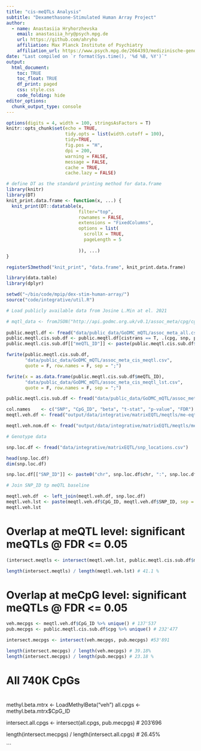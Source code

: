 ```yaml
---
title: "cis-meQTLs Analysis"
subtitle: "Dexamethasone-Stimulated Human Array Project"
author: 
  - name: Anastasiia Hryhorzhevska
    email: anastasiia_hry@psych.mpg.de
    url: https://github.com/ahryho
    affiliation: Max Planck Institute of Psychiatry
    affiliation_url: https://www.psych.mpg.de/2664393/medizinische-genomforschung
date: "Last compiled on `r format(Sys.time(), '%d %B, %Y')`"
output:
  html_document:
    toc: TRUE
    toc_float: TRUE
    df_print: paged
    css: style.css
    code_folding: hide
editor_options: 
  chunk_output_type: console
---
```


```r
options(digits = 4, width = 100, stringsAsFactors = T)
knitr::opts_chunk$set(echo = TRUE,
                      tidy.opts = list(width.cutoff = 100),
                      tidy=TRUE,
                      fig.pos = "H",
                      dpi = 200,
                      warning = FALSE, 
                      message = FALSE, 
                      cache = TRUE, 
                      cache.lazy = FALSE)

# define DT as the standard printing method for data.frame
library(knitr)
library(DT)
knit_print.data.frame <- function(x, ...) {
  knit_print(DT::datatable(x,
                           filter="top",
                           rownames = FALSE,
                           extensions = "FixedColumns",
                           options = list(
                             scrollX = TRUE,
                             pageLength = 5
                             
                           )), ...)
}

registerS3method("knit_print", "data.frame", knit_print.data.frame)

library(data.table)
library(dplyr)
```

```r
setwd("~/bio/code/mpip/dex-stim-human-array/")
source("code/integrative/util.R")
```

```r
# Load publicly available data from Josine L.Min at el. 2021

# mqtl_data <- fromJSON("http://api.godmc.org.uk/v0.1/assoc_meta/cpg/cg17242362", simplifyVector = FALSE)
 
public.meqtl.df <- fread("data/public_data/GoDMC_mQTL/assoc_meta_all.csv")
public.meqtl.cis.sub.df <- public.meqtl.df[cistrans == T, .(cpg, snp, pval)] # 71'616'458
public.meqtl.cis.sub.df[["meQTL_ID"]] <- paste(public.meqtl.cis.sub.df$cpg, public.meqtl.cis.sub.df$snp, sep = "-")

fwrite(public.meqtl.cis.sub.df, 
       "data/public_data/GoDMC_mQTL/assoc_meta_cis_meqtl.csv",
       quote = F, row.names = F, sep = ";")

fwrite(x = as.data.frame(public.meqtl.cis.sub.df$meQTL_ID), 
       "data/public_data/GoDMC_mQTL/assoc_meta_cis_meqtl_lst.csv",
       quote = F, row.names = F, sep = ";")
```

```r
public.meqtl.cis.sub.df <- fread("data/public_data/GoDMC_mQTL/assoc_meta_cis_meqtl_lst.csv")
```

```r
col.names    <- c("SNP", "CpG_ID", "beta", "t-stat", "p-value", "FDR")
meqtl.veh.df <- fread("output/data/integrative/matrixEQTL/meqtls/me-eqtl_cis_results_06122021/me-qtl_cis_result_veh_fdr_005.csv", col.names = col.names) 

meqtl.veh.nom.df <- fread("output/data/integrative/matrixEQTL/meqtls/me-eqtl_cis_results_06122021/me-qtl_cis_result_veh.csv", col.names = col.names) 
```

```r
# Genotype data

snp.loc.df <- fread("data/integrative/matrixEQTL/snp_locations.csv")

head(snp.loc.df)
dim(snp.loc.df)

snp.loc.df[["SNP_ID"]] <- paste0("chr", snp.loc.df$chr, ":", snp.loc.df$pos, ":", "SNP")
```

```r
# Join SNP_ID tp meQTL baseline

meqtl.veh.df  <- left_join(meqtl.veh.df, snp.loc.df)
meqtl.veh.lst <- paste(meqtl.veh.df$CpG_ID, meqtl.veh.df$SNP_ID, sep = "-") # 6'944'026
meqtl.veh.lst
```


# Overlap at meQTL level: significant meQTLs @ FDR <= 0.05

```r
(intersect.meqtls <- intersect(meqtl.veh.lst, public.meqtl.cis.sub.df$meQTL_ID)) # 2'851'678
```

```r
length(intersect.meqtls) / length(meqtl.veh.lst) # 41.1 %
```


# Overlap at meCpG level: significant meQTLs @ FDR <= 0.05
 
```r
veh.mecpgs <- meqtl.veh.df$CpG_ID %>% unique() # 137'537
pub.mecpgs <- public.meqtl.cis.sub.df$cpg %>% unique() # 232'477

intersect.mecpgs <- intersect(veh.mecpgs, pub.mecpgs) #53'891

length(intersect.mecpgs) / length(veh.mecpgs) # 39.18%
length(intersect.mecpgs) / length(pub.mecpgs) # 23.18 %
```

# All 740K CpGs
# 
methyl.beta.mtrx <- LoadMethylBeta("veh")
all.cpgs         <- methyl.beta.mtrx$CpG_ID

intersect.all.cpgs <- intersect(all.cpgs, pub.mecpgs) # 203'696

length(intersect.mecpgs) / length(intersect.all.cpgs)  # 26.45%

```